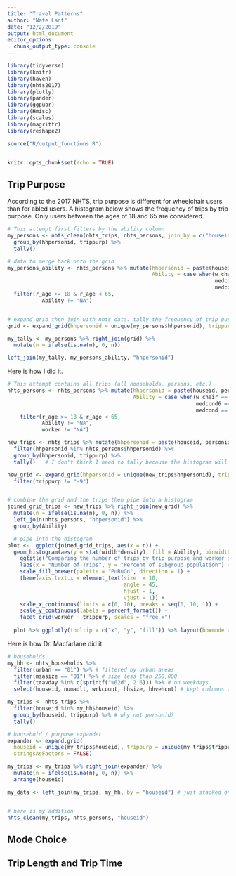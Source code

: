 ```yaml
---
title: "Travel Patterns"
author: "Nate Lant"
date: "12/2/2019"
output: html_document
editor_options: 
  chunk_output_type: console
---
```


```r
library(tidyverse)
library(knitr)
library(haven)
library(nhts2017)
library(plotly)
library(pander)
library(ggpubr)
library(Hmisc)
library(scales)
library(magrittr)
library(reshape2)

source("R/output_functions.R")


knitr::opts_chunk$set(echo = TRUE)
```

## Trip Purpose
According to the 2017 NHTS, trip purpose is different for wheelchair users than for abled users. A histogram below shows the frequency of trips by trip purpose. Only users between the ages of 18 and 65 are considered.

```r
# This attempt first filters by the ability column
my_persons <- nhts_clean(nhts_trips, nhts_persons, join_by = c("houseid", "personid"), 18, 65) %>%
  group_by(hhpersonid, trippurp) %>% 
  tally()

# data to merge back onto the grid
my_persons_ability <- nhts_persons %>% mutate(hhpersonid = paste(houseid, personid, sep = "-"),
                                              Ability = case_when(w_chair == "07" | w_mtrchr == "08" ~ "Wheelchair",
                                                                  medcond6 == "02" | medcond6 == "03" ~ "Disabled",
                                                                  medcond == "02" ~ "Abled")) %>% 
  filter(r_age >= 18 & r_age < 65,
           Ability != "NA")


# expand grid then join with nhts data. tally the frequency of trip purpose
grid <- expand_grid(hhpersonid = unique(my_persons$hhpersonid), trippurp = unique(my_persons$trippurp))

my_tally <- my_persons %>% right_join(grid) %>%
  mutate(n = ifelse(is.na(n), 0, n)) 

left_join(my_tally, my_persons_ability, "hhpersonid")

```
 Here is how I did it.
```r
# This attempt contains all trips (all households, persons, etc.)
nhts_persons <- nhts_persons %>% mutate(hhpersonid = paste(houseid, personid, sep = "-"),
                                        Ability = case_when(w_chair == "07" | w_mtrchr == "08" ~ "Wheelchair",
                                                            medcond6 == "02" | medcond6 == "03" ~ "Disabled",  
                                                            medcond == "02" ~ "Abled")) %>% 
    filter(r_age >= 18 & r_age < 65,
           Ability != "NA",
           worker != "NA")

new_trips <- nhts_trips %>% mutate(hhpersonid = paste(houseid, personid, sep = "-")) %>%
  filter(hhpersonid %in% nhts_persons$hhpersonid) %>%
  group_by(hhpersonid, trippurp) %>%
  tally()   # I don't think I need to tally because the histogram will do that for me.

new_grid <- expand_grid(hhpersonid = unique(new_trips$hhpersonid), trippurp = unique(new_trips$trippurp)) %>%
  filter(trippurp != "-9")


# combine the grid and the trips then pipe into a histogram
joined_grid_trips <- new_trips %>% right_join(new_grid) %>%
  mutate(n = ifelse(is.na(n), 0, n)) %>%
  left_join(nhts_persons, "hhpersonid") %>% 
  group_by(Ability)

  # pipe into the histogram
plot <-  ggplot(joined_grid_trips, aes(x = n)) + 
  geom_histogram(aes(y = stat(width*density), fill = Ability), binwidth = 0.8, colour = "black", size = .1, position = "dodge") +
    ggtitle("Comparing the number of trips by trip purpose and worker status", "01 = Employed and 02 = Unemployed") +
    labs(x = "Number of Trips", y = "Percent of subgroup population") +
    scale_fill_brewer(palette = "PuBuGn", direction = 1) + 
    theme(axis.text.x = element_text(size  = 10, 
                                     angle = 45,
                                     hjust = 1,
                                     vjust = 1)) +
    scale_x_continuous(limits = c(0, 10), breaks = seq(0, 10, 1)) +
    scale_y_continuous(labels = percent_format()) +
    facet_grid(worker ~ trippurp, scales = "free_x")
  
  plot %>% ggplotly(tooltip = c("x", "y", "fill")) %>% layout(boxmode = "group")

```

Here is how Dr. Macfarlane did it.
```r
# households
my_hh <- nhts_households %>%
  filter(urban == "01") %>% # filtered by urban areas
  filter(msasize == "01") %>% # size less than 250,000
  filter(travday %in% c(sprintf("%02d", 2:6))) %>% # on weekdays
  select(houseid, numadlt, wrkcount, hhsize, hhvehcnt) # kept columns with household details, num of adults, workers, total hh, and vehicles

my_trips <- nhts_trips %>%
  filter(houseid %in% my_hh$houseid) %>%
  group_by(houseid, trippurp) %>% # why not personid?
  tally() 

# household / purpose expander
expander <- expand.grid(
  houseid = unique(my_trips$houseid), trippurp = unique(my_trips$trippurp), 
  stringsAsFactors = FALSE)

my_trips <- my_trips %>% right_join(expander) %>%
  mutate(n = ifelse(is.na(n), 0, n)) %>%
  arrange(houseid)

my_data <- left_join(my_trips, my_hh, by = "houseid") # just stacked on the columns needed.


# here is my addition
nhts_clean(my_trips, nhts_persons, "houseid")

```


## Mode Choice



## Trip Length and Trip Time
